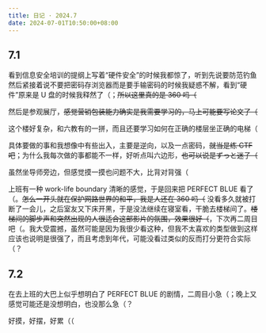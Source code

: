 ```yaml
---
title: 日记 · 2024.7
date: 2024-07-01T10:50:00+08:00
---
```


## 7.1

看到信息安全培训的提纲上写着“硬件安全”的时候我都惊了，听到先说要防范钓鱼然后紧接着说不要把密码存浏览器而是要手输密码的时候我疑惑不解，看到“硬件”原来是 U 盘的时候我释然了（；~~所以这里真的是 360 吗（~~

然后是参观展厅，~~感觉营销包装能力确实是我需要学习的，马上可能要写论文了（~~

这个楼好复杂，和六教有的一拼，而且还要学习如何在正确的楼层坐正确的电梯（

具体要做的事和我想像中有些出入，主要是逆向，以及一点密码，~~就当是练 CTF 吧~~；为什么我每次做的事都能不一样，好听点叫六边形，~~也可以说是<span lang="ja">ずっと迷子</span>（~~

虽然坐导师旁边，但感觉摸一摸也问题不大，比背对背强（

上班有一种 work-life boundary 清晰的感觉，于是回来把 PERFECT BLUE 看了（。~~怎么一开头就在保护网路世界的和平，我是人还在 360 吗（~~ 没看多久就被打断了一会儿，之后室友又下床开黑，于是没法继续在寝室看，干脆去楼梯间了。~~楼梯间的脚步声和突然出现的人很适合这部影片的氛围，效果很好（~~，下次再二周目吧（。我大受震撼，虽然可能是因为我很少看这种，但我不太喜欢的类型做到这样应该也说明是很强了，而且考虑到年代，可能没看过类似的反而打分更符合实际（？

## 7.2

在去上班的大巴上似乎想明白了 PERFECT BLUE 的剧情，二周目小急（；晚上又感觉可能还是没想明白，也没那么急（？

好摸，好摆，好累（（

